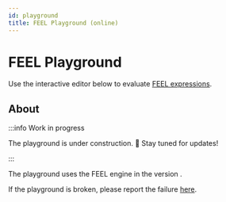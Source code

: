 ```yaml
---
id: playground
title: FEEL Playground (online)
---
```



# FEEL Playground

Use the interactive editor below to evaluate
[FEEL expressions](/docs/reference/language-guide/feel-expressions-introduction.md).

<Tabs>
  <TabItem value="expression" label="Expression" default>
    <LiveFeel
        defaultExpression={dedent`
      3 + x`}
        feelContext='{"x": 5}'
        metadata={{ page: "tutorial-playground" }}
    />
  </TabItem>

  <TabItem value="unary-tests" label="Unary-tests">
    <LiveFeelUnaryTests
        defaultExpression={dedent`
      < x`}
        feelInputValue='3'
        feelContext='{"x": 5}'
        metadata={{ page: "tutorial-playground" }}
    />
  </TabItem>
</Tabs>




## About

:::info Work in progress

The playground is under construction. :construction: Stay tuned for updates!

:::

The playground uses the FEEL engine in the version <FeelPlaygroundVersion />.

If the playground is broken, please report the failure
[here](https://github.com/camunda-community-hub/feel-scala-playground/issues).

